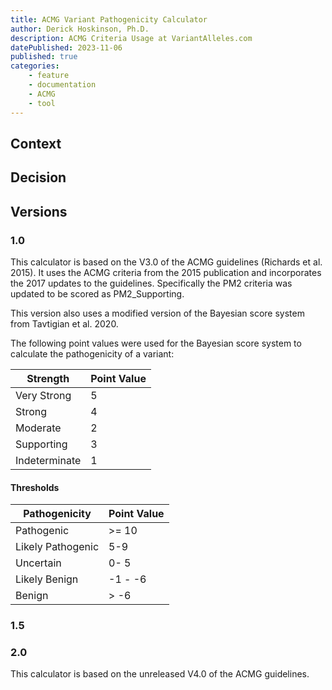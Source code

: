 ```yaml
---
title: ACMG Variant Pathogenicity Calculator
author: Derick Hoskinson, Ph.D.
description: ACMG Criteria Usage at VariantAlleles.com
datePublished: 2023-11-06
published: true
categories:
    - feature
    - documentation
    - ACMG
    - tool
---
```


## Context

## Decision

## Versions

### 1.0

This calculator is based on the V3.0 of the ACMG guidelines (Richards et al. 2015). It uses the ACMG criteria from the 2015 publication and incorporates the 2017 updates to the guidelines. Specifically the PM2 criteria was updated to be scored as PM2_Supporting.

This version also uses a modified version of the Bayesian score system from Tavtigian et al. 2020.

The following point values were used for the Bayesian score system to calculate the pathogenicity of a variant:

| Strength      | Point Value |
| ------------- | ----------- |
| Very Strong   | 5           |
| Strong        | 4           |
| Moderate      | 2           |
| Supporting    | 3           |
| Indeterminate | 1           |

#### Thresholds

| Pathogenicity     | Point Value |
| ----------------- | ----------- |
| Pathogenic        | >= 10       |
| Likely Pathogenic | 5-9         |
| Uncertain         | 0- 5        |
| Likely Benign     | -1 - -6     |
| Benign            | > -6        |

### 1.5

### 2.0

This calculator is based on the unreleased V4.0 of the ACMG guidelines.
